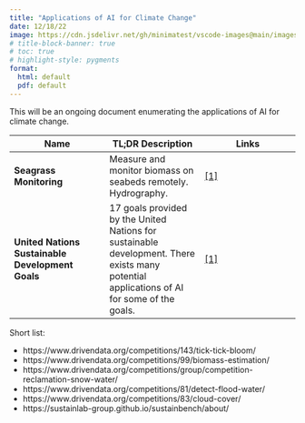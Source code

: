 ```yaml
---
title: "Applications of AI for Climate Change"
date: 12/18/22
image: https://cdn.jsdelivr.net/gh/minimatest/vscode-images@main/images/b79be7c81c620670da5451df3aa6dac0cdd1fe14684274bc5989652ea379197c.png
# title-block-banner: true
# toc: true
# highlight-style: pygments
format: 
  html: default
  pdf: default
---
```



This will be an ongoing document enumerating the applications of AI for climate change. 


Name | TL;DR Description | Links | 
| --- | --- | --- |
| **Seagrass Monitoring** | Measure and monitor biomass on seabeds remotely. Hydrography. | [[1]](https://www.hydro-international.com/content/article/enhanced-solutions-for-seagrass-monitoring) |
| **United Nations Sustainable Development Goals** | 17 goals provided by the United Nations for sustainable development. There exists many potential applications of AI for some of the goals. | [[1]](https://sdgs.un.org/goals) |




Short list: 

- https://www.drivendata.org/competitions/143/tick-tick-bloom/
- https://www.drivendata.org/competitions/99/biomass-estimation/
- https://www.drivendata.org/competitions/group/competition-reclamation-snow-water/
- https://www.drivendata.org/competitions/81/detect-flood-water/
- https://www.drivendata.org/competitions/83/cloud-cover/
- https://sustainlab-group.github.io/sustainbench/about/
